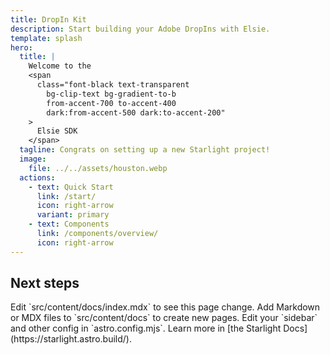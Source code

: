 ```yaml
---
title: DropIn Kit
description: Start building your Adobe DropIns with Elsie.
template: splash
hero:
  title: | 
    Welcome to the
    <span
      class="font-black text-transparent
        bg-clip-text bg-gradient-to-b
        from-accent-700 to-accent-400
        dark:from-accent-500 dark:to-accent-200"
    >
      Elsie SDK
    </span>
  tagline: Congrats on setting up a new Starlight project!
  image:
    file: ../../assets/houston.webp
  actions:
    - text: Quick Start
      link: /start/
      icon: right-arrow
      variant: primary
    - text: Components
      link: /components/overview/
      icon: right-arrow
---
```



## Next steps

<CardGrid stagger>
  <Card title="Update content" icon="pencil">
    Edit `src/content/docs/index.mdx` to see this page change.
  </Card>
  <Card title="Add new content" icon="add-document">
    Add Markdown or MDX files to `src/content/docs` to create new pages.
  </Card>
  <Card title="Configure your site" icon="setting">
    Edit your `sidebar` and other config in `astro.config.mjs`.
  </Card>
  <Card title="Read the docs" icon="open-book">
    Learn more in [the Starlight Docs](https://starlight.astro.build/).
  </Card>
</CardGrid>
